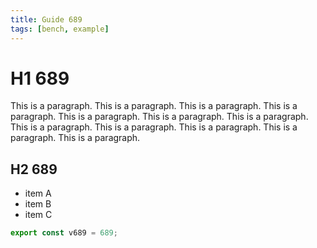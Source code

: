```yaml
---
title: Guide 689
tags: [bench, example]
---
```


# H1 689

This is a paragraph. This is a paragraph. This is a paragraph. This is a paragraph. This is a paragraph. This is a paragraph. This is a paragraph. This is a paragraph. This is a paragraph. This is a paragraph. This is a paragraph. This is a paragraph. 

## H2 689

- item A
- item B
- item C

```ts
export const v689 = 689;
```